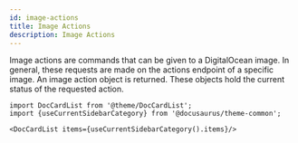 ```yaml
---
id: image-actions
title: Image Actions
description: Image Actions
---
```




Image actions are commands that can be given to a DigitalOcean image. In general, these requests are made on the actions endpoint of a specific image.
An image action object is returned. These objects hold the current status of the requested action.





```mdx-code-block
import DocCardList from '@theme/DocCardList';
import {useCurrentSidebarCategory} from '@docusaurus/theme-common';

<DocCardList items={useCurrentSidebarCategory().items}/>
```
      